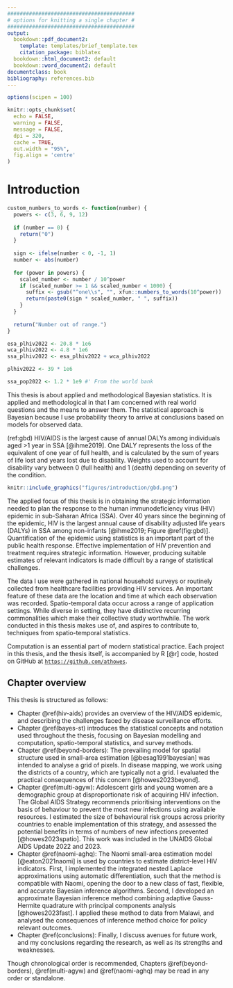 ```yaml
---
#########################################
# options for knitting a single chapter #
#########################################
output:
  bookdown::pdf_document2:
    template: templates/brief_template.tex
    citation_package: biblatex
  bookdown::html_document2: default
  bookdown::word_document2: default
documentclass: book
bibliography: references.bib
---
```


```r
options(scipen = 100)

knitr::opts_chunk$set(
  echo = FALSE,
  warning = FALSE,
  message = FALSE,
  dpi = 320,
  cache = TRUE,
  out.width = "95%",
  fig.align = 'centre'
)
```

# Introduction
\adjustmtc
\markboth{Introduction}{}
<!-- For PDF output, include these two LaTeX commands after unnumbered chapter headings, otherwise the mini table of contents and the running header will show the previous chapter -->

```r
custom_numbers_to_words <- function(number) {
  powers <- c(3, 6, 9, 12)
  
  if (number == 0) {
    return("0")
  }
  
  sign <- ifelse(number < 0, -1, 1)
  number <- abs(number)
  
  for (power in powers) {
    scaled_number <- number / 10^power
    if (scaled_number >= 1 && scaled_number < 1000) {
      suffix <- gsub("^one\\s", "", xfun::numbers_to_words(10^power))
      return(paste0(sign * scaled_number, " ", suffix))
    }
  }
  
  return("Number out of range.")
}

esa_plhiv2022 <- 20.8 * 1e6
wca_plhiv2022 <- 4.8 * 1e6
ssa_plhiv2022 <- esa_plhiv2022 + wca_plhiv2022

plhiv2022 <- 39 * 1e6

ssa_pop2022 <- 1.2 * 1e9 #' From the world bank
```

This thesis is about applied and methodological Bayesian statistics.
It is applied and methodological in that I am concerned with real world questions and the means to answer them.
The statistical approach is Bayesian because I use probability theory to arrive at conclusions based on models for observed data.

(ref:gbd) HIV/AIDS is the largest cause of annual DALYs among individuals aged >1 year in SSA [@ihme2019]. One DALY represents the loss of the equivalent of one year of full health, and is calculated by the sum of years of life lost and years lost due to disability. Weights used to account for disability vary between 0 (full health) and 1 (death) depending on severity of the condition.

```r
knitr::include_graphics("figures/introduction/gbd.png")
```

The applied focus of this thesis is in obtaining the strategic information needed to plan the response to the human immunodeficiency virus (HIV) epidemic in sub-Saharan Africa (SSA).
Over 40 years since the beginning of the epidemic, HIV is the largest annual cause of disability adjusted life years (DALYs) in SSA among non-infants [@ihme2019; Figure \@ref(fig:gbd)].
Quantification of the epidemic using statistics is an important part of the public health response.
Effective implementation of HIV prevention and treatment requires strategic information.
However, producing suitable estimates of relevant indicators is made difficult by a range of statistical challenges.

The data I use were gathered in national household surveys or routinely collected from healthcare facilities providing HIV services.
An important feature of these data are the location and time at which each observation was recorded.
Spatio-temporal data occur across a range of application settings.
While diverse in setting, they have distinctive recurring commonalities which make their collective study worthwhile.
The work conducted in this thesis makes use of, and aspires to contribute to, techniques from spatio-temporal statistics.

Computation is an essential part of modern statistical practice.
Each project in this thesis, and the thesis itself, is accompanied by R [@r] code, hosted on GitHub at [`https://github.com/athowes`](https://github.com/athowes).

## Chapter overview

This thesis is structured as follows:

* Chapter \@ref(hiv-aids) provides an overview of the HIV/AIDS epidemic, and describing the challenges faced by disease surveillance efforts.
* Chapter \@ref(bayes-st) introduces the statistical concepts and notation used throughout the thesis, focusing on Bayesian modelling and computation, spatio-temporal statistics, and survey methods.
* Chapter \@ref(beyond-borders): The prevailing model for spatial structure used in small-area estimation [@besag1991bayesian] was intended to analyse a grid of pixels.
In disease mapping, we work using the districts of a country, which are typically not a grid.
I evaluated the practical consequences of this concern [@howes2023beyond].
* Chapter \@ref(multi-agyw): Adolescent girls and young women are a demographic group at disproportionate risk of acquiring HIV infection.
The Global AIDS Strategy recommends prioritising interventions on the basis of behaviour to prevent the most new infections using available resources.
I estimated the size of behavioural risk groups across priority countries to enable implementation of this strategy, and assessed the potential benefits in terms of numbers of new infections prevented [@howes2023spatio].
This work was included in the UNAIDS Global AIDS Update 2022 and 2023.
* Chapter \@ref(naomi-aghq): The Naomi small-area estimation model [@eaton2021naomi] is used by countries to estimate district-level HIV indicators.
First, I implemented the integrated nested Laplace approximations using automatic differentiation, such that the method is compatible with Naomi, opening the door to a new class of fast, flexible, and accurate Bayesian inference algorithms.
Second, I developed an approximate Bayesian inference method combining adaptive Gauss-Hermite quadrature with principal components analysis [@howes2023fast].
I applied these method to data from Malawi, and analysed the consequences of inference method choice for policy relevant outcomes.
* Chapter \@ref(conclusions): Finally, I discuss avenues for future work, and my conclusions regarding the research, as well as its strengths and weaknesses.

Though chronological order is recommended, Chapters \@ref(beyond-borders), \@ref(multi-agyw) and \@ref(naomi-aghq) may be read in any order or standalone.

